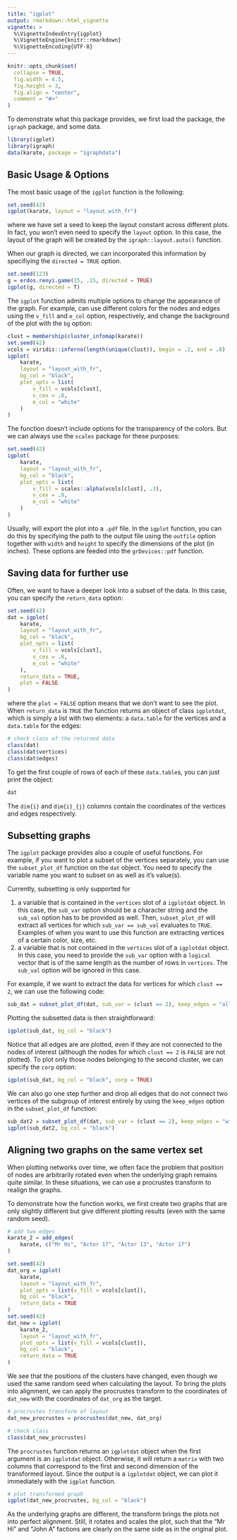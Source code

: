 ```yaml
---
title: "igplot"
output: rmarkdown::html_vignette
vignette: >
  %\VignetteIndexEntry{igplot}
  %\VignetteEngine{knitr::rmarkdown}
  %\VignetteEncoding{UTF-8}
---
```


```r
knitr::opts_chunk$set(
  collapse = TRUE,
  fig.width = 4.5,
  fig.height = 3,
  fig.align = "center",
  comment = "#>"
)
```

To demonstrate what this package provides, we first load the package, the `igraph` package, and some data.
```r
library(igplot)
library(igraph)
data(karate, package = "igraphdata")
```

## Basic Usage & Options

The most basic usage of the `igplot` function is the following:
```r
set.seed(42)
igplot(karate, layout = "layout_with_fr")
```
where we have set a seed to keep the layout constant across different plots. In fact, you won't even need to specify the `layout` option. In this case, the layout of the graph will be created by the `igraph::layout.auto()` function.

When our graph is directed, we can incorporated this information by specifiying the `directed = TRUE` option.

```r
set.seed(123)
g = erdos.renyi.game(15, .15, directed = TRUE)
igplot(g, directed = T)
```

The `igplot` function admits multiple options to change the appearance of the graph. For example, can use different colors for the nodes and edges using the `v_fill` and `e_col` option, respectively, and change the background of the plot with the `bg` option:

```r
clust = membership(cluster_infomap(karate))
set.seed(42)
vcols = viridis::inferno(length(unique(clust)), begin = .2, end = .8)
igplot(
    karate, 
    layout = "layout_with_fr", 
    bg_col = "black", 
    plot_opts = list(
        v_fill = vcols[clust], 
        v_cex = .8,
        e_col = "white"
    )
)
```
The function doesn't include options for the transparency of the colors. But we can always use the `scales` package for these purposes:
```r
set.seed(42)
igplot(
    karate, 
    layout = "layout_with_fr", 
    bg_col = "black", 
    plot_opts = list(
        v_fill = scales::alpha(vcols[clust], .3), 
        v_cex = .8,
        e_col = "white"
    )
)
```
Usually, will export the plot into a `.pdf` file. In the `igplot` function, you can do this by specifying the path to the output file using the `outfile` option together with `width` and `height` to specify the dimensions of the plot (in inches). These options are feeded into the `grDevices::pdf` function.



## Saving data for further use

Often, we want to have a deeper look into a subset of the data. In this case, you can specify the `return_data` option:
```r
set.seed(42)
dat = igplot(
    karate, 
    layout = "layout_with_fr", 
    bg_col = "black", 
    plot_opts = list(
        v_fill = vcols[clust], 
        v_cex = .8,
        e_col = "white"
    ),
    return_data = TRUE,
    plot = FALSE
)
```
where the `plot = FALSE` option means that we don't want to see the plot. When `return_data` is `TRUE` the function returns an object of class `igplotdat`, which is simply a list with two elements: a `data.table` for the vertices and a `data.table` for the edges:
```r
# check class of the returned data
class(dat)
class(dat$vertices)
class(dat$edges)
```
To get the first couple of rows of each of these `data.table`s, you can just print the object:
```r
dat
```
The `dim{i}` and `dim{i}_{j}` columns contain the coordinates of the vertices and edges respectively. 

## Subsetting graphs

The `igplot` package provides also a couple of useful functions. For example, if you want to plot a subset of the vertices separately, you can use the `subset_plot_df` function on the `dat` object. You need to specify the variable name you want to subset on as well as it's value(s). 

Currently, subsetting is only supported for 

  1. a variable that is contained in the `vertices` slot of a `igplotdat` object. In this case, the `sub_var` option should be a character string and the `sub_val` option has to be provided as well. Then, `subset_plot_df` will extract all vertices for which `sub_var == sub_val` evaluates to `TRUE`. Examples of when you want to use this function are extracting vertices of a certain color, size, etc.
  2. a variable that is not contained in the `vertices` slot of a `igplotdat` object. In this case, you need to provide the `sub_var` option with a `logical` vector that is of the same length as the number of rows in `vertices`. The `sub_val` option will be ignored in this case.

For example, if we want to extract the data for vertices for which `clust == 2`, we can use the following code:
```r
sub_dat = subset_plot_df(dat, sub_var = (clust == 2), keep_edges = "all")
```
Plotting the subsetted data is then straightforward:
```r
igplot(sub_dat, bg_col = "black")
```
Notice that all edges are are plotted, even if they are not connected to the nodes of interest (although the nodes for which `clust == 2` is `FALSE` are not plotted). To plot only those nodes belonging to the second cluster, we can specify the `corp` option:
```r
igplot(sub_dat, bg_col = "black", corp = TRUE)
```
We can also go one step further and drop all edges that do not connect two vertices of the subgroup of interest entirely by using the `keep_edges` option in the `subset_plot_df` function:
```r
sub_dat2 = subset_plot_df(dat, sub_var = (clust == 2), keep_edges = "within")
igplot(sub_dat2, bg_col = "black")
```

## Aligning two graphs on the same vertex set

When plotting networks over time, we often face the problem that position of nodes are arbitrarily rotated even when the underlying graph remains quite similar. In these situations, we can use a procrustes transform to realign the graphs. 

To demonstrate how the function works, we first create two graphs that are only slightly different but give different plotting results (even with the same random seed).
```r
# add two edges
karate_2 = add_edges(
    karate, c("Mr Hi", "Actor 17", "Actor 13", "Actor 17")
)

set.seed(42)
dat_org = igplot(
    karate, 
    layout = "layout_with_fr", 
    plot_opts = list(v_fill = vcols[clust]),
    bg_col = "black",
    return_data = TRUE
)
set.seed(42)
dat_new = igplot(
    karate_2, 
    layout = "layout_with_fr", 
    plot_opts = list(v_fill = vcols[clust]),
    bg_col = "black",
    return_data = TRUE
)

```
We see that the positions of the clusters have changed, even though we used the same random seed when calculating the layout. To bring the plots into alignment, we can apply the procrustes transform to the coordinates of `dat_new` with the coordinates of `dat_org` as the target. 
```r
# procrustes transform of layout
dat_new_procrustes = procrustes(dat_new, dat_org)

# check class
class(dat_new_procrustes)
```
The `procrustes` function returns an `igplotdat` object when the first argument is an `igplotdat` object. Otherwise, it will return a `matrix` with two columns that correspond to the first and second dimension of the transformed layout. Since the output is a `igplotdat` object, we can plot it immediately with the `igplot` function.
```r
# plot transformed graph
igplot(dat_new_procrustes, bg_col = "black")
```
As the underlying graphs are different, the transform brings the plots not into perfect alignment. Still, it rotates and scales the plot, such that the "Mr Hi" and "John A" factions are clearly on the same side as in the original plot. 
